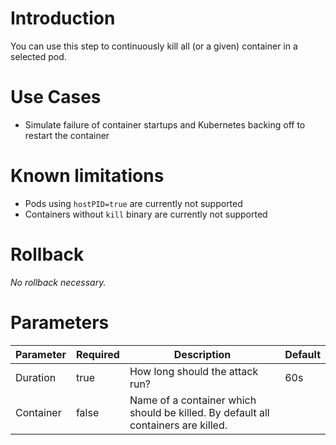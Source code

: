 # Introduction

You can use this step to continuously kill all (or a given) container in a selected pod.

# Use Cases
- Simulate failure of container startups and Kubernetes backing off to restart the container

# Known limitations
- Pods using `hostPID=true` are currently not supported
- Containers without `kill` binary are currently not supported

# Rollback

*No rollback necessary.*

# Parameters

| Parameter | Required | Description                                                                       | Default |
|-----------|----------|-----------------------------------------------------------------------------------|---------|
| Duration  | true     | How long should the attack run?                                                   | 60s     |
| Container | false    | Name of a container which should be killed. By default all containers are killed. |         |
